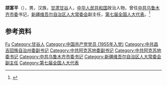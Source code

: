 '''颉富平'''（{{bd|1934年|11月|}}），男，汉族，[[甘肃|甘肃]][[甘谷|甘谷]]人，[[中华人民共和国|中华人民共和国]]政治人物，曾任[[中共乌鲁木齐市委|中共乌鲁木齐市委]]书记，[[新疆维吾尔自治区人大常委会|新疆维吾尔自治区人大常委会]]副主任，[[第七届全国人大代表|第七届全国人大代表]]。<ref>{{Cite book|title=中华人民共和国职官志|author=何虎生, 李耀东, 向常福主编|publisher=中国社会出版社|year=2003|isbn=9787800883934|location=北京|pages=}}</ref>

== 参考资料 ==
{{reflist}}

{{中国人物小作品}}

{{Authority control}}
{{DEFAULTSORT:Jie颉}}
[[Category:颉姓|Fu]]
[[Category:甘谷人|Category:甘谷人]]
[[Category:中国共产党党员_(1955年入党)|Category:中国共产党党员 (1955年入党)]]
[[Category:中共昌吉回族自治州委副书记|Category:中共昌吉回族自治州委副书记]]
[[Category:中共阿克苏地委副书记|Category:中共阿克苏地委副书记]]
[[Category:中共阿克苏地委书记|Category:中共阿克苏地委书记]]
[[Category:中共乌鲁木齐市委书记|Category:中共乌鲁木齐市委书记]]
[[Category:新疆维吾尔自治区人大常委会副主任|Category:新疆维吾尔自治区人大常委会副主任]]
[[Category:第七届全国人大代表|Category:第七届全国人大代表]]